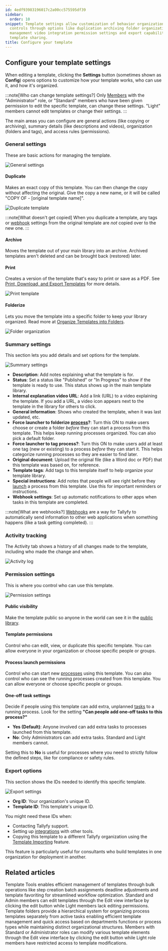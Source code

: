 ```yaml
---
id: 4edf93983196017c2a00cc575595df39
sidebar:
  order: 10
snippet: Template settings allow customization of behavior organization and access
  controls through options like duplication archiving folder organization description
  management video integration permission settings and export capabilities for cross-organizational
  template sharing.
title: Configure your template
---
```


## Configure your template settings

When editing a template, clicking the **Settings** button (sometimes shown as **Config**) opens options to customize how your template works, who can use it, and how it's organized.

:::note[Who can change template settings?]
Only [Members](/products/pro/documenting/members/) with the "Administrator" role, or "Standard" members who have been given permission to edit the specific template, can change these settings. "Light" members cannot edit templates or change their settings.
:::

The main areas you can configure are general actions (like copying or archiving), summary details (like descriptions and videos), organization (folders and tags), and access rules (permissions).

### General settings

These are basic actions for managing the template.

![General settings](https://screenshots.tallyfy.com/tallyfy%2Fpro%2Fdesktop-light-configure-template-general-settings.png)

#### Duplicate

Makes an exact copy of this template. You can then change the copy without affecting the original. Give the copy a new name, or it will be called "COPY OF - [original template name]".

![Duplicate template](https://screenshots.tallyfy.com/tallyfy%2Fpro%2Fdesktop-light-configure-template-duplicate.png)

:::note[What doesn't get copied]
When you duplicate a template, any tags or [webhook](/products/pro/integrations/webhooks/) settings from the original template are *not* copied over to the new one.
:::

#### Archive

Moves the template out of your main library into an archive. Archived templates aren't deleted and can be brought back (restored) later.

#### Print

Creates a version of the template that's easy to print or save as a PDF. See [Print, Download, and Export Templates](/products/pro/documenting/templates/print-download-export-templates/) for more details.

![Print template](https://screenshots.tallyfy.com/tallyfy%2Fpro%2Fdesktop-light-configure-template-print.png)

#### Folderize

Lets you move the template into a specific folder to keep your library organized. Read more at [Organize Templates into Folders](/products/pro/documenting/templates/organize-templates-into-folders/).

![Folder organization](https://screenshots.tallyfy.com/tallyfy%2Fpro%2Fdesktop-light-configure-template-folder.png)

### Summary settings

This section lets you add details and set options for the template.

![Summary settings](https://screenshots.tallyfy.com/tallyfy%2Fpro%2Fdesktop-light-configure-template-summary.png)

* **Description**: Add notes explaining what the template is for.
* **Status**: Set a status like "Published" or "In Progress" to show if the template is ready to use. This status shows up in the main template library.
* **Internal explanation video URL**: Add a link (URL) to a video explaining the template. If you add a URL, a video icon appears next to the template in the library for others to click.
* **General information**: Shows who created the template, when it was last updated, etc.
* **Force launcher to folderize [process](/products/pro/tracking-and-tasks/processes/)?**: Turn this ON to make users choose or create a folder *before* they can start a process from this template. This helps keep running processes organized. You can also pick a default folder.
* **Force launcher to tag process?**: Turn this ON to make users add at least one tag (new or existing) to a process *before* they can start it. This helps categorize running processes so they are easier to find later.
* **Original document**: Upload the original file (like a Word doc or PDF) that this template was based on, for reference.
* **Template tags**: Add tags to this template itself to help organize your template library.
* **Special instructions**: Add notes that people will see right before they [launch](/products/pro/launching/) a process from this template. Use this for important reminders or instructions.
* **Webhook settings**: Set up automatic notifications to other apps when tasks in this template are completed.

:::note[What are webhooks?]
[Webhooks](/products/pro/integrations/webhooks/) are a way for Tallyfy to automatically send information to other web applications when something happens (like a task getting completed).
:::

### Activity tracking

The Activity tab shows a history of all changes made to the template, including who made the change and when.

![Activity log](https://screenshots.tallyfy.com/tallyfy%2Fpro%2Fdesktop-light-configure-template-activity.png)

### Permission settings

This is where you control who can use this template.

![Permission settings](https://screenshots.tallyfy.com/tallyfy%2Fpro%2Fdesktop-light-configure-template-permissions.png)

#### Public visibility

Make the template public so anyone in the world can see it in the [public library](/products/pro/documenting/templates/how-to-make-my-tallyfy-template-public/).

#### Template permissions

Control who can edit, view, or duplicate this specific template. You can allow everyone in your organization or choose specific people or groups.

#### Process launch permissions

Control who can start new [processes](/products/pro/tracking-and-tasks/processes/) using this template. You can also control who can see the running processes created from this template. You can allow everyone or choose specific people or groups.

#### One-off task settings

Decide if people using this template can add extra, unplanned [tasks](/products/pro/tracking-and-tasks/tasks/) to a running process. Look for the setting **"Can people add one-off tasks to this process?"**

- **Yes (Default)**: Anyone involved can add extra tasks to processes launched from this template.
- **No**: Only Administrators can add extra tasks. Standard and Light members cannot.

Setting this to **No** is useful for processes where you need to strictly follow the defined steps, like for compliance or safety rules.

### Export options

This section shows the IDs needed to identify this specific template.

![Export settings](https://screenshots.tallyfy.com/tallyfy%2Fpro%2Fdesktop-light-configure-template-tools.png)

*   **Org ID**: Your organization's unique ID.
*   **Template ID**: This template's unique ID.

You might need these IDs when:
*   Contacting Tallyfy support.
*   Setting up [integrations](/products/pro/integrations/) with other tools.
*   Copying this template to a different Tallyfy organization using the [Template Importing](/products/pro/documenting/templates/import-feature/) feature.

This feature is particularly useful for consultants who build templates in one organization for deployment in another.


## Related articles
<CardGrid>
<LinkTitleCard header="<b>Templates > Template Tools</b>" href="/products/pro/documenting/templates/how-can-power-tools-enhance-my-tallyfy-experience/" > Template Tools enables efficient management of templates through bulk operations like step creation batch assignments deadline adjustments and template favoriting for streamlined workflow optimization. </LinkTitleCard>
<LinkTitleCard header="<b>Templates > Edit a template</b>" href="/products/pro/documenting/templates/edit-templates/" > Standard and Admin members can edit templates through the Edit view interface by clicking the edit button while Light members lack editing permissions. </LinkTitleCard>
<LinkTitleCard header="<b>Templates > Organize templates into folders</b>" href="/products/pro/documenting/templates/organize-templates-into-folders/" > Template folders provide a hierarchical system for organizing process templates separately from active tasks enabling efficient template management and quick access based on departments functions or process types while maintaining distinct organizational structures. </LinkTitleCard>
<LinkTitleCard header="<b>Templates > Edit a template</b>" href="/products/pro/documenting/templates/edit-templates/" > Members with Standard or Administrator roles can modify various template elements through the Edit view interface by clicking the edit button while Light role members have restricted access to template modifications. </LinkTitleCard>
</CardGrid>